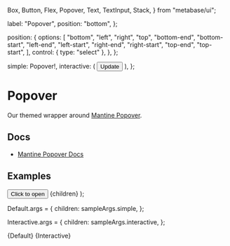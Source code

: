   Box,
  Button,
  Flex,
  Popover,
  Text,
  TextInput,
  Stack,
} from "metabase/ui";

  label: "Popover",
  position: "bottom",
};

  position: {
    options: [
      "bottom",
      "left",
      "right",
      "top",
      "bottom-end",
      "bottom-start",
      "left-end",
      "left-start",
      "right-end",
      "right-start",
      "top-end",
      "top-start",
    ],
    control: { type: "select" },
  },
};

  simple: <Text>Popover!</Text>,
  interactive: (
    <Stack spacing="0.5rem">
      <TextInput autoFocus placeholder="First name" />
      <TextInput placeholder="Last name" />
      <Button>Update</Button>
    </Stack>
  ),
};

<Meta
  title="Overlays/Popover"
  component={Popover}
  args={args}
  argTypes={argTypes}
/>

# Popover

Our themed wrapper around [Mantine Popover](https://v6.mantine.dev/core/popover/).

## Docs

- [Mantine Popover Docs](https://v6.mantine.dev/core/popover/)

## Examples

  <Flex justify="center">
    <Popover {...args}>
      <Popover.Target>
        <Button variant="filled">Click to open</Button>
      </Popover.Target>
      <Popover.Dropdown>
        <Box p="md">{children}</Box>
      </Popover.Dropdown>
    </Popover>
  </Flex>
);

Default.args = {
  children: sampleArgs.simple,
};

Interactive.args = {
  children: sampleArgs.interactive,
};

<Canvas>
  <Story name="Default">{Default}</Story>
  <Story name="Interactive content">{Interactive}</Story>
</Canvas>
